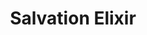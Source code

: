 ---
title: "Salvation Elixir"
meta_title: "Salvation Elixir craft"
description: "Craft de Salvation Elixir"
rank: "s"
draft: false
name: "Salvation Elixir"
recipe_img: "https://wiki.pokexgames.com/images/8/8d/Salvation_Elixir.png"
level: 107
craft_time: 20
result: 1
value_npc: 1
ingredients:
  - name: "Dew Beckers"
    quantity: 135
    item_img: "https://wiki.pokexgames.com/images/d/d7/Dew_Becker.png"
    value_npc: 1
  - name: "Red Crushed Leaves"
    quantity: 420
    item_img: "https://wiki.pokexgames.com/images/0/09/Red_Crushed_Leaf.png"
    value_npc: 1
  - name: "Yellow Crushed Leaves"
    quantity: 420
    item_img: "https://wiki.pokexgames.com/images/5/53/Yellow_Crushed_Leaf.png"
    value_npc: 1
  - name: "Green Crushed Leaves"
    quantity: 420
    item_img: "https://wiki.pokexgames.com/images/8/80/Green_Crushed_Leaf.png"
    value_npc: 1
---